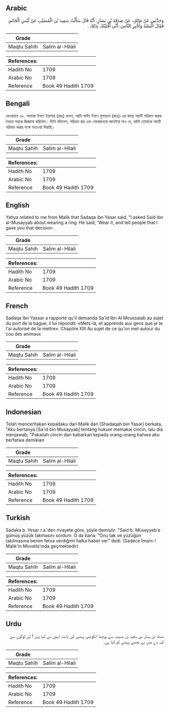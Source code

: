 ## Arabic


<div dir="rtl" lang="ar" style={{fontSize:'larger',backgroundColor:'#f8f9fa',padding:20}}>
وَحَدَّثَنِي عَنْ مَالِكٍ، عَنْ صَدَقَةَ بْنِ يَسَارٍ، أَنَّهُ قَالَ سَأَلْتُ سَعِيدَ بْنَ الْمُسَيَّبِ عَنْ لُبْسِ الْخَاتَمِ، فَقَالَ الْبَسْهُ وَأَخْبِرِ النَّاسَ، أَنِّي أَفْتَيْتُكَ بِذَلِكَ ‏.‏
</div>
<div style={{backgroundColor:'#f8f9fa',padding:20, marginBottom: 10}}><table> <thead> <tr> <th>Grade</th> <th></th> </tr> </thead> <tbody> <tr><td>Maqtu Sahih</td><td>Salim al-Hilali</td></tr></tbody></table><table> <thead> <tr> <th>References:</th> <th></th> </tr> </thead> <tbody><tr><td>Hadith No</td><td>1709</td></tr><tr><td>Arabic No</td><td>1709</td></tr><tr><td>Reference</td><td>Book 49 Hadith 1709</td></tr></tbody></table></div>

## Bengali


<div dir="ltr" lang="bn" style={{fontSize:'larger',backgroundColor:'#f8f9fa',padding:20}}>
রেওয়ায়ত ৩৮. সাদাকা ইবনে ইয়াসার (রহঃ) বলেন, আমি সাঈদ ইবনে মুসায়্যাব (রহঃ)-এর কাছে আংটি পরিধান করার বৈধতা সম্বন্ধে জিজ্ঞাসা করিলাম। তিনি বলিলেন, পরিধান কর এবং লোকজনকে জানাইয়া দাও যে, আমি তোমাকে আংটি পরিধান করার পক্ষে ফতওয়া দিয়াছি।
</div>
<div style={{backgroundColor:'#f8f9fa',padding:20, marginBottom: 10}}><table> <thead> <tr> <th>Grade</th> <th></th> </tr> </thead> <tbody> <tr><td>Maqtu Sahih</td><td>Salim al-Hilali</td></tr></tbody></table><table> <thead> <tr> <th>References:</th> <th></th> </tr> </thead> <tbody><tr><td>Hadith No</td><td>1709</td></tr><tr><td>Arabic No</td><td>1709</td></tr><tr><td>Reference</td><td>Book 49 Hadith 1709</td></tr></tbody></table></div>

## English


<div dir="ltr" lang="en" style={{fontSize:'larger',backgroundColor:'#f8f9fa',padding:20}}>
Yahya related to me from Malik that Sadaqa ibn Yasar said, "I asked Said ibn al-Musayyab about wearing a ring. He said, 'Wear it, and tell people that I gave you that decision
</div>
<div style={{backgroundColor:'#f8f9fa',padding:20, marginBottom: 10}}><table> <thead> <tr> <th>Grade</th> <th></th> </tr> </thead> <tbody> <tr><td>Maqtu Sahih</td><td>Salim al-Hilali</td></tr></tbody></table><table> <thead> <tr> <th>References:</th> <th></th> </tr> </thead> <tbody><tr><td>Hadith No</td><td>1709</td></tr><tr><td>Arabic No</td><td>1709</td></tr><tr><td>Reference</td><td>Book 49 Hadith 1709</td></tr></tbody></table></div>

## French


<div dir="ltr" lang="fr" style={{fontSize:'larger',backgroundColor:'#f8f9fa',padding:20}}>
Sadaqa Ibn Yassar a rapporté qu'il demanda Sa'id Ibn Al Moussaiab au sujet du port de la bague; il lui répondit: «Mets-là, et apprends aux gens que je te l'ai autorisé de la mettre». Chapitre XIII Au sujet de ce qu'on met autour du cou des animaux
</div>
<div style={{backgroundColor:'#f8f9fa',padding:20, marginBottom: 10}}><table> <thead> <tr> <th>Grade</th> <th></th> </tr> </thead> <tbody> <tr><td>Maqtu Sahih</td><td>Salim al-Hilali</td></tr></tbody></table><table> <thead> <tr> <th>References:</th> <th></th> </tr> </thead> <tbody><tr><td>Hadith No</td><td>1709</td></tr><tr><td>Arabic No</td><td>1709</td></tr><tr><td>Reference</td><td>Book 49 Hadith 1709</td></tr></tbody></table></div>

## Indonesian


<div dir="ltr" lang="id" style={{fontSize:'larger',backgroundColor:'#f8f9fa',padding:20}}>
Telah menceritakan kepadaku dari Malik dari [Shadaqah bin Yasar] berkata, "Aku bertanya [Sa'id bin Musayyab] tentang hukum memakai cincin, lalu dia menjawab; "Pakailah cincin dan kabarkan kepada orang-orang bahwa aku berfatwa demikian
</div>
<div style={{backgroundColor:'#f8f9fa',padding:20, marginBottom: 10}}><table> <thead> <tr> <th>Grade</th> <th></th> </tr> </thead> <tbody> <tr><td>Maqtu Sahih</td><td>Salim al-Hilali</td></tr></tbody></table><table> <thead> <tr> <th>References:</th> <th></th> </tr> </thead> <tbody><tr><td>Hadith No</td><td>1709</td></tr><tr><td>Arabic No</td><td>1709</td></tr><tr><td>Reference</td><td>Book 49 Hadith 1709</td></tr></tbody></table></div>

## Turkish


<div dir="ltr" lang="tr" style={{fontSize:'larger',backgroundColor:'#f8f9fa',padding:20}}>
Sadaka b. Yesar r.a.'den rivayete göre, şöyle demiştir: "Said b. Müseyyeb'e gümüş yüzük takmasını sordum. O da bana: "Onu tak ve yüzüğün takılmasına benim fetva verdiğimi halka haber ver" dedi. (Sadece İmam-! Malik'in Muvatla'ında geçmektedir)
</div>
<div style={{backgroundColor:'#f8f9fa',padding:20, marginBottom: 10}}><table> <thead> <tr> <th>Grade</th> <th></th> </tr> </thead> <tbody> <tr><td>Maqtu Sahih</td><td>Salim al-Hilali</td></tr></tbody></table><table> <thead> <tr> <th>References:</th> <th></th> </tr> </thead> <tbody><tr><td>Hadith No</td><td>1709</td></tr><tr><td>Arabic No</td><td>1709</td></tr><tr><td>Reference</td><td>Book 49 Hadith 1709</td></tr></tbody></table></div>

## Urdu


<div dir="rtl" lang="ur" style={{fontSize:'larger',backgroundColor:'#f8f9fa',padding:20}}>
صدقہ بن یسار نے سعید بن مسیب سے پوچھا انگوٹھی پہننے کی بابت انہوں نے کہا پہن ! اور لوگوں سے کہہ دے میں نے تجھے پہننے کو کہا ہے۔
</div>
<div style={{backgroundColor:'#f8f9fa',padding:20, marginBottom: 10}}><table> <thead> <tr> <th>Grade</th> <th></th> </tr> </thead> <tbody> <tr><td>Maqtu Sahih</td><td>Salim al-Hilali</td></tr></tbody></table><table> <thead> <tr> <th>References:</th> <th></th> </tr> </thead> <tbody><tr><td>Hadith No</td><td>1709</td></tr><tr><td>Arabic No</td><td>1709</td></tr><tr><td>Reference</td><td>Book 49 Hadith 1709</td></tr></tbody></table></div>